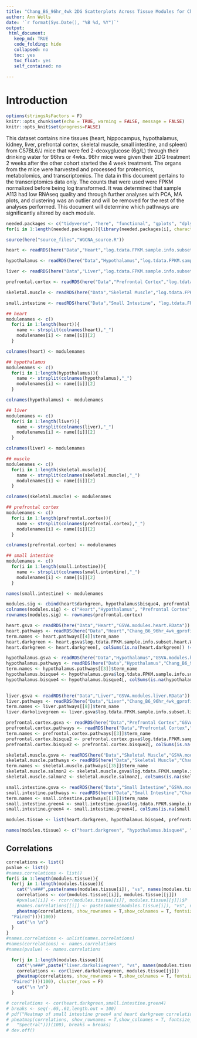 ```yaml
---
title: "Chang_B6_96hr_4wk 2DG Scatterplots Across Tissue Modules for Chosen Modules"
author: Ann Wells
date: '`r format(Sys.Date(), "%B %d, %Y")`'
output:
 html_document:
   keep_md: TRUE
   code_folding: hide
   collapsed: no
   toc: yes
   toc_float: yes
   self_contained: no
   
---
```


# Introduction

```r
options(stringsAsFactors = F)
knitr::opts_chunk$set(echo = TRUE, warning = FALSE, message = FALSE)
knitr::opts_knit$set(progress=FALSE)

```

This dataset contains nine tissues (heart, hippocampus, hypothalamus, kidney, liver, prefrontal cortex, skeletal muscle, small intestine, and spleen) from C57BL6/J mice that were fed 2-deoxyglucose (6g/L) through their drinking water for 96hrs or 4wks. 96hr mice were given their 2DG treatment 2 weeks after the other cohort started the 4 week treatment. The organs from the mice were harvested and processed for proteomics, metabolomics, and transcriptomics. The data in this document pertains to the transcriptomics data only. The counts that were used were FPKM normalized before being log transformed. It was determined that sample A113 had low RNAseq quality and through further analyses with PCA, MA plots, and clustering was an outlier and will be removed for the rest of the analyses performed. This document will determine which pathways are significantly altered by each module.

```r
needed.packages <- c("tidyverse", "here", "functional", "gplots", "dplyr", "GeneOverlap", "R.utils", "reshape2","magrittr","data.table", "RColorBrewer","preprocessCore", "ARTool","emmeans", "phia", "gprofiler2","rlist", "plotly","kableExtra","foreach","doParallel","doFuture","pheatmap","Hmisc")
for(i in 1:length(needed.packages)){library(needed.packages[i], character.only = TRUE)}

source(here("source_files","WGCNA_source.R"))
```

```r
heart <- readRDS(here("Data","Heart","log.tdata.FPKM.sample.info.subset.heart.WGCNA.module.eigens.RData"))

hypothalamus <- readRDS(here("Data","Hypothalamus","log.tdata.FPKM.sample.info.subset.hypothalamus.WGCNA.module.eigens.RData"))

liver <- readRDS(here("Data","Liver","log.tdata.FPKM.sample.info.subset.liver.WGCNA.module.eigens.RData"))

prefrontal.cortex <- readRDS(here("Data","Prefrontal Cortex","log.tdata.FPKM.sample.info.subset.prefrontal.cortex.WGCNA.module.eigens.RData"))

skeletal.muscle <- readRDS(here("Data","Skeletal Muscle","log.tdata.FPKM.sample.info.subset.skeletal.muscle.WGCNA.module.eigens.RData"))

small.intestine <- readRDS(here("Data","Small Intestine", "log.tdata.FPKM.sample.info.subset.small.intestine.WGCNA.module.eigens.RData"))

```

```r
## heart
modulenames <- c()
  for(i in 1:length(heart)){
    name <- strsplit(colnames(heart),"_")
    modulenames[i] <- name[[i]][2]
  }

colnames(heart) <- modulenames

## hypothalamus
modulenames <- c()
  for(i in 1:length(hypothalamus)){
    name <- strsplit(colnames(hypothalamus),"_")
    modulenames[i] <- name[[i]][2]
  }

colnames(hypothalamus) <- modulenames

## liver
modulenames <- c()
  for(i in 1:length(liver)){
    name <- strsplit(colnames(liver),"_")
    modulenames[i] <- name[[i]][2]
  }

colnames(liver) <- modulenames

## muscle
modulenames <- c()
  for(i in 1:length(skeletal.muscle)){
    name <- strsplit(colnames(skeletal.muscle),"_")
    modulenames[i] <- name[[i]][2]
  }

colnames(skeletal.muscle) <- modulenames

## prefrontal cortex
modulenames <- c()
  for(i in 1:length(prefrontal.cortex)){
    name <- strsplit(colnames(prefrontal.cortex),"_")
    modulenames[i] <- name[[i]][2]
  }

colnames(prefrontal.cortex) <- modulenames

## small intestine
modulenames <- c()
  for(i in 1:length(small.intestine)){
    name <- strsplit(colnames(small.intestine),"_")
    modulenames[i] <- name[[i]][2]
  }

names(small.intestine) <- modulenames

modules.sig <- cbind(heart$darkgreen, hypothalamus$bisque4, prefrontal.cortex$bisque2, small.intestine$green4, skeletal.muscle$salmon2, liver$darkolivegreen)
colnames(modules.sig) <- c("Heart","Hypothalamus", "Prefrontal Cortex","Small Intestine","Skeletal Muscle","Liver")
rownames(modules.sig) <- rownames(prefrontal.cortex)
```

```r
heart.gsva <- readRDS(here("Data","Heart","GSVA.modules.heart.RData"))
heart.pathways <- readRDS(here("Data","Heart","Chang_B6_96hr_4wk_gprofiler_pathway_annotation_list_heart_WGCNA.RData"))
term.names <- heart.pathways[[4]]$term_name
heart.darkgreen <- heart.gsva$log.tdata.FPKM.sample.info.subset.heart.WGCNA_darkgreen[,match(term.names,colnames(heart.gsva$log.tdata.FPKM.sample.info.subset.heart.WGCNA_darkgreen))]
heart.darkgreen <- heart.darkgreen[, colSums(is.na(heart.darkgreen)) != nrow(heart.darkgreen)]

hypothalamus.gsva <- readRDS(here("Data","Hypothalamus","GSVA.modules.hypothalamus.RData"))
hypothalamus.pathways <- readRDS(here("Data","Hypothalamus","Chang_B6_96hr_4wk_gprofiler_pathway_annotation_list_hypothalamus_WGCNA.RData"))
term.names <- hypothalamus.pathways[[3]]$term_name
hypothalamus.bisque4 <- hypothalamus.gsva$log.tdata.FPKM.sample.info.subset.hypothalamus.WGCNA_bisque4[,match(term.names,colnames(hypothalamus.gsva$log.tdata.FPKM.sample.info.subset.hypothalamus.WGCNA_bisque4))]
hypothalamus.bisque4 <- hypothalamus.bisque4[, colSums(is.na(hypothalamus.bisque4)) != nrow(hypothalamus.bisque4)]
  

liver.gsva <- readRDS(here("Data","Liver","GSVA.modules.liver.RData"))
liver.pathways <- readRDS(here("Data","Liver","Chang_B6_96hr_4wk_gprofiler_pathway_annotation_list_liver_WGCNA.RData"))
term.names <- liver.pathways[[8]]$term_name
liver.darkolivegreen <- liver.gsva$log.tdata.FPKM.sample.info.subset.liver.WGCNA_darkolivegreen[,match(term.names,colnames(liver.gsva$log.tdata.FPKM.sample.info.subset.liver.WGCNA_darkolivegreen))]

prefrontal.cortex.gsva <- readRDS(here("Data","Prefrontal Cortex","GSVA.modules.prefrontal.cortex.RData"))
prefrontal.cortex.pathways <- readRDS(here("Data","Prefrontal Cortex","Chang_B6_96hr_4wk_gprofiler_pathway_annotation_list_prefrontal_cortex_WGCNA.RData"))
term.names <- prefrontal.cortex.pathways[[3]]$term_name
prefrontal.cortex.bisque2 <- prefrontal.cortex.gsva$log.tdata.FPKM.sample.info.subset.prefrontal.cortex.WGCNA_bisque2[,match(term.names,colnames(prefrontal.cortex.gsva$log.tdata.FPKM.sample.info.subset.prefrontal.cortex.WGCNA_bisque2))]
prefrontal.cortex.bisque2 <- prefrontal.cortex.bisque2[, colSums(is.na(prefrontal.cortex.bisque2)) != nrow(prefrontal.cortex.bisque2)]

skeletal.muscle.gsva <- readRDS(here("Data","Skeletal Muscle","GSVA.modules.skeletal.muscle.RData"))
skeletal.muscle.pathways <- readRDS(here("Data","Skeletal Muscle","Chang_B6_96hr_4wk_gprofiler_pathway_annotation_list_skeletal_muscle_WGCNA.RData"))
term.names <- skeletal.muscle.pathways[[35]]$term_name
skeletal.muscle.salmon2 <- skeletal.muscle.gsva$log.tdata.FPKM.sample.info.subset.skeletal.muscle.WGCNA_salmon2[,match(term.names,colnames(skeletal.muscle.gsva$log.tdata.FPKM.sample.info.subset.skeletal.muscle.WGCNA_salmon2))]
skeletal.muscle.salmon2 <- skeletal.muscle.salmon2[, colSums(is.na(skeletal.muscle.salmon2)) != nrow(skeletal.muscle.salmon2)]

small.intestine.gsva <- readRDS(here("Data","Small Intestine","GSVA.modules.small.intestine.RData"))
small.intestine.pathways <- readRDS(here("Data","Small Intestine","Chang_B6_96hr_4wk_gprofiler_pathway_annotation_list_small_intestine_WGCNA.RData"))
term.names <- small.intestine.pathways[[18]]$term_name
small.intestine.green4 <- small.intestine.gsva$log.tdata.FPKM.sample.info.subset.small.intestine.WGCNA_green4[,match(term.names, colnames(small.intestine.gsva$log.tdata.FPKM.sample.info.subset.small.intestine.WGCNA_green4))]
small.intestine.green4 <- small.intestine.green4[, colSums(is.na(small.intestine.green4)) != nrow(small.intestine.green4)]

modules.tissue <- list(heart.darkgreen, hypothalamus.bisque4, prefrontal.cortex.bisque2, small.intestine.green4)

names(modules.tissue) <- c("heart.darkgreen", "hypothalamus.bisque4", "prefrontal.cortex.bisque2", "small.intestine.green4")
```

## Correlations {.tabset .tabset-fade .tabset-pills}

```r
correlations <- list()
pvalue <- list()
#names.correlations <- list()
for(i in 1:length(modules.tissue)){
  for(j in 1:length(modules.tissue)){
    cat("\n###",paste(names(modules.tissue[i]), "vs", names(modules.tissue[j])),"{.tabset .tabset-fade .tabset-pills}","\n")
    correlations <- cor(modules.tissue[[i]], modules.tissue[[j]])
    #pvalue[[i]] <- rcorr(modules.tissue[[i]], modules.tissue[[j]])$P
    #names.correlations[[i]] <- paste(names(modules.tissue[i]), "vs", names(modules.tissue[j]))
    pheatmap(correlations, show_rownames = T,show_colnames = T, fontsize_col = 8, fontsize_row = 8, color = colorRampPalette(rev(brewer.pal(n = 12, name =
  "Paired")))(100))
    cat("\n \n")
  }
}
#names.correlations <- unlist(names.correlations)
#names(correlations) <- names.correlations
#names(pvalue) <- names.correlations
```

```r
  for(j in 1:length(modules.tissue)){
    cat("\n###",paste("liver.darkolivegreen", "vs", names(modules.tissue[j])),"{.tabset .tabset-fade .tabset-pills}","\n")
    correlations <- cor(liver.darkolivegreen, modules.tissue[[j]])
    pheatmap(correlations, show_rownames = T,show_colnames = T, fontsize_col = 4, fontsize_row = 4, color = colorRampPalette(rev(brewer.pal(n = 12, name =
  "Paired")))(100), cluster_rows = F)
    cat("\n \n")
  }

```

```r
# correlations <- cor(heart.darkgreen,small.intestine.green4)
# breaks <- seq(-.65,.61,length.out = 100)
# pdf("Heatmap of small intestine green4 and heart darkgreen correlations GSVA pathways.pdf")
# pheatmap(correlations, show_rownames = T,show_colnames = T, fontsize_col = 8, fontsize_row = 8, color = colorRampPalette(rev(brewer.pal(n = 11, name =
#   "Spectral")))(100), breaks = breaks)
# dev.off()
```